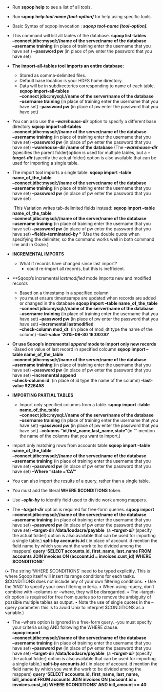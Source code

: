 - Run **sqoop help** to see a list of all tools.
- Run **sqoop help _tool name_ _[tool-option]_** for help using specific tools.
- Basic Syntax of sqoop invocation  : ***sqoop tool-name [tool-option]***.

- This command will list all tables of the database. 
        **sqoop list-tables** \
        **--connect jdbc:mysql://name of the server/name of the database** \
        **--username training** \(in place of training enter the username that you have set )
        **--password pw** (in place of pw enter the password that you have set)
      
- **The import-all-tables tool imports an entire database:**
   - Stored as comma-delimited files.
   - Default base location is your HDFS home directory.
   - Data will be in subdirectories corresponding to name of each table.
        **sqoop import-all-tables** \
        **--connect jdbc:mysql://name of the server/name of the database** \
        **--username training** \(in place of training enter the username that you have set)
        **--password pw** (in place of pw enter the password that you have set)

- You can aslo use the ***--warehouse-dir*** option to specify a different base directory
        **sqoop import-all-tables** \
        **--connect jdbc:mysql://name of the server/name of the database** \
        **--username training** \(in place of training enter the username that you have set)
        **--password pw** (in place of pw enter the password that you have set)
        **--warehouse-dir /name of the database** (The ***--warehouse-dir*** (specifies the parent folder)option is used for multiple tables, but a ***--target-dir*** (specify the actual folder) option is also available that can be used for importing a single table.
        
- The import tool imports a single table.
        **sqoop import --table name_of_the_table** \
        **--connect jdbc:mysql://name of the server/name of the database** \
        **--username training** \(in place of training enter the username that you have set)
        **--password pw** (in place of pw enter the password that you have set)
        
     -This Variation writes tab-delimited fields instead:
        **sqoop import --table name_of_the_table** \
        **--connect jdbc:mysql://name of the server/name of the database** \
        **--username training** \(in place of training enter the username that you have set)
        **--password pw** (in place of pw enter the password that you have set)
        **--fields-terminated-by "\t"** (Use the double quote when specifying the
delimiter, so the command works well in both command line and in Oozie.)

        
- __INCREMENTAL IMPORTS__
  - What if records have changed since last import?
    - could re-import all records, but this is inefficient.
           
- **Sqoop's incremental _lastmodified_ mode imports new and modified records
  - Based on a timestamp in a specified column 
  - you must ensure timestsamps are updated when records are added or changed in the database
        **sqoop import --table name_of_the_table** \
        **--connect jdbc:mysql://name of the server/name of the database** \
        **--username training** \(in place of training enter the username that you have set)
        **--password pw** (in place of pw enter the password that you have set)
        **--incremental lastmodified** \
        **--check-column mod_dt** \ (in place of mod_dt type the name of the column)
        **--last-value '2015-09-30 16:00:00'**
        
- **Or use Sqoop's incremental _append_ mode to import only new records**
  -Based on value of last record in specified coloumn
        **sqoop import --table name_of_the_table** \
        **--connect jdbc:mysql://name of the server/name of the database** \
        **--username training** \(in place of training enter the username that you have set)
        **--password pw** (in place of pw enter the password that you have set)
        **--incremental append** \
        **--check-column id** \ (in place of id type the name of the column)
        **--last-value 9226458  **
        
- __IMPORTING PARTIAL TABLES__
  - Import only specified columns from a table.
        **sqoop import --table name_of_the_table** \
        **--connect jdbc:mysql://name of the server/name of the database** \
        **--username training** \(in place of training enter the username that you have set)
        **--password pw** (in place of pw enter the password that you have set)
        **--columns "id,first_name,last_name,state"**(in "" mention the name of the columns that you want to import.)
   
- Import only matching rows from accounts table
        **sqoop import --table name_of_the_table** \
        **--connect jdbc:mysql://name of the server/name of the database** \
        **--username training** \(in place of training enter the username that you have set)
        **--password pw** (in place of pw enter the password that you have set)
        **--Where "state ='CA'"**
    
- You can also import the results of a query, rather than a single table.
 - You must add the literal __WHERE $CONDITIONS__ token.
  - Use ***--split-by*** to identify field used to divide work among mappers.
  - The ***--target-dir*** option is required for free-form queries.
        **sqoop import** \
        **--connect jdbc:mysql://name of the server/name of the database** \
        **--username training** \(in place of training enter the username that you have set)
        **--password pw** (in place of pw enter the password that you have set)
        **--target-dir /data/loudacre/payable** \ (a ***--target-dir*** (specify the actual folder) option is also available that can be used for importing a single table.)
        **split-by accounts.id** ( in place of account.id mention the field name by which you want the work to be divided among the mappers)
        **query 'SELECT accounts.id, first_name, last_name FROM accounts JOIN invoices ON (account.id = invoices.cust_id) WHERE $CONDITIONS'** 
        
(• The string ‘WHERE $CONDITIONS’ need to be typed explicitly. This is where Sqoop itself will insert its range conditions for each tasks. $CONDITIONS does not include any of your own filtering conditions.
• Use the ‘AND’ to specify your own filtering criteria.
• When using --query, don’t combine with --columns or --where, they will be disregarded.
• The --target-dir option is required for free from queries so to remove the ambiguity          of possible multiple tables as output.
• Note the use of single quotes in the --query parameter: this is to avoid Unix to                 interpret $CONDITIONS as a variable.)

- The --where option is ignored in a free-form query.
  -you must specify your criteria using AND following the WHERE clause.      
        **sqoop import** \
        **--connect jdbc:mysql://name of the server/name of the database** \
        **--username training** \(in place of training enter the username that you have set)
        **--password pw** (in place of pw enter the password that you have set)
        **--target-dir /data/loudacre/payable** \ (a ***--target-dir*** (specify the actual folder) option is also available that can be used for importing a single table.)
        **split-by accounts.id** ( in place of account.id mention the field name by which you want the work to be divided among the mappers)
        **query 'SELECT accounts.id, first_name, last_name, bill_amount FROM accounts JOIN invoices ON (account.id = invoices.cust_id) WHERE $CONDITIONS' AND bill_amount >= 40**  
  
      
